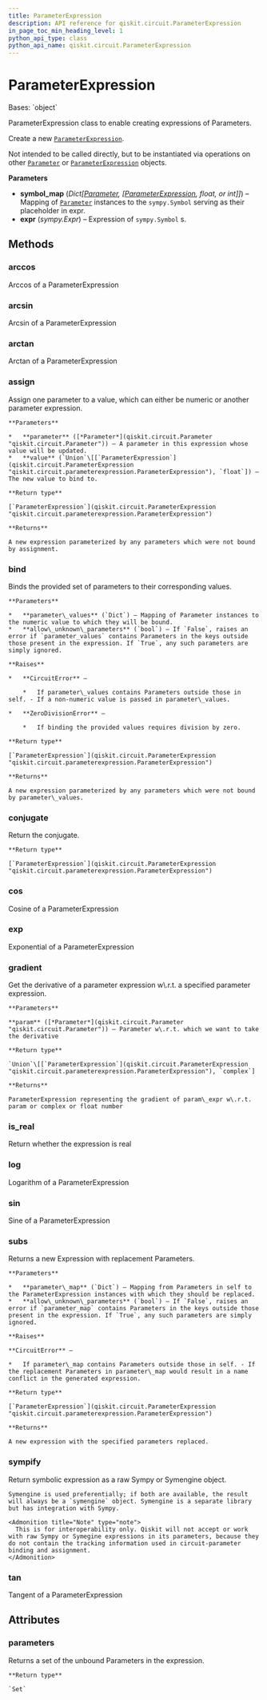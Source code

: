 ```yaml
---
title: ParameterExpression
description: API reference for qiskit.circuit.ParameterExpression
in_page_toc_min_heading_level: 1
python_api_type: class
python_api_name: qiskit.circuit.ParameterExpression
---
```


# ParameterExpression

<Class id="qiskit.circuit.ParameterExpression" github="https://github.com/qiskit/qiskit/tree/stable/0.23/qiskit/circuit/parameterexpression.py" signature="ParameterExpression(symbol_map, expr)">
  Bases: `object`

  ParameterExpression class to enable creating expressions of Parameters.

  Create a new [`ParameterExpression`](#qiskit.circuit.ParameterExpression "qiskit.circuit.ParameterExpression").

  Not intended to be called directly, but to be instantiated via operations on other [`Parameter`](qiskit.circuit.Parameter "qiskit.circuit.Parameter") or [`ParameterExpression`](#qiskit.circuit.ParameterExpression "qiskit.circuit.ParameterExpression") objects.

  **Parameters**

  *   **symbol\_map** (*Dict\[*[*Parameter*](qiskit.circuit.Parameter "qiskit.circuit.Parameter")*, \[*[*ParameterExpression*](#qiskit.circuit.ParameterExpression "qiskit.circuit.ParameterExpression")*, float, or int]]*) – Mapping of [`Parameter`](qiskit.circuit.Parameter "qiskit.circuit.Parameter") instances to the `sympy.Symbol` serving as their placeholder in expr.
  *   **expr** (*sympy.Expr*) – Expression of `sympy.Symbol` s.

  ## Methods

  ### arccos

  <Function id="qiskit.circuit.ParameterExpression.arccos" signature="ParameterExpression.arccos()">
    Arccos of a ParameterExpression
  </Function>

  ### arcsin

  <Function id="qiskit.circuit.ParameterExpression.arcsin" signature="ParameterExpression.arcsin()">
    Arcsin of a ParameterExpression
  </Function>

  ### arctan

  <Function id="qiskit.circuit.ParameterExpression.arctan" signature="ParameterExpression.arctan()">
    Arctan of a ParameterExpression
  </Function>

  ### assign

  <Function id="qiskit.circuit.ParameterExpression.assign" signature="ParameterExpression.assign(parameter, value)">
    Assign one parameter to a value, which can either be numeric or another parameter expression.

    **Parameters**

    *   **parameter** ([*Parameter*](qiskit.circuit.Parameter "qiskit.circuit.Parameter")) – A parameter in this expression whose value will be updated.
    *   **value** (`Union`\[[`ParameterExpression`](qiskit.circuit.ParameterExpression "qiskit.circuit.parameterexpression.ParameterExpression"), `float`]) – The new value to bind to.

    **Return type**

    [`ParameterExpression`](qiskit.circuit.ParameterExpression "qiskit.circuit.parameterexpression.ParameterExpression")

    **Returns**

    A new expression parameterized by any parameters which were not bound by assignment.
  </Function>

  ### bind

  <Function id="qiskit.circuit.ParameterExpression.bind" signature="ParameterExpression.bind(parameter_values, allow_unknown_parameters=False)">
    Binds the provided set of parameters to their corresponding values.

    **Parameters**

    *   **parameter\_values** (`Dict`) – Mapping of Parameter instances to the numeric value to which they will be bound.
    *   **allow\_unknown\_parameters** (`bool`) – If `False`, raises an error if `parameter_values` contains Parameters in the keys outside those present in the expression. If `True`, any such parameters are simply ignored.

    **Raises**

    *   **CircuitError** –

        *   If parameter\_values contains Parameters outside those in self. - If a non-numeric value is passed in parameter\_values.

    *   **ZeroDivisionError** –

        *   If binding the provided values requires division by zero.

    **Return type**

    [`ParameterExpression`](qiskit.circuit.ParameterExpression "qiskit.circuit.parameterexpression.ParameterExpression")

    **Returns**

    A new expression parameterized by any parameters which were not bound by parameter\_values.
  </Function>

  ### conjugate

  <Function id="qiskit.circuit.ParameterExpression.conjugate" signature="ParameterExpression.conjugate()">
    Return the conjugate.

    **Return type**

    [`ParameterExpression`](qiskit.circuit.ParameterExpression "qiskit.circuit.parameterexpression.ParameterExpression")
  </Function>

  ### cos

  <Function id="qiskit.circuit.ParameterExpression.cos" signature="ParameterExpression.cos()">
    Cosine of a ParameterExpression
  </Function>

  ### exp

  <Function id="qiskit.circuit.ParameterExpression.exp" signature="ParameterExpression.exp()">
    Exponential of a ParameterExpression
  </Function>

  ### gradient

  <Function id="qiskit.circuit.ParameterExpression.gradient" signature="ParameterExpression.gradient(param)">
    Get the derivative of a parameter expression w\.r.t. a specified parameter expression.

    **Parameters**

    **param** ([*Parameter*](qiskit.circuit.Parameter "qiskit.circuit.Parameter")) – Parameter w\.r.t. which we want to take the derivative

    **Return type**

    `Union`\[[`ParameterExpression`](qiskit.circuit.ParameterExpression "qiskit.circuit.parameterexpression.ParameterExpression"), `complex`]

    **Returns**

    ParameterExpression representing the gradient of param\_expr w\.r.t. param or complex or float number
  </Function>

  ### is\_real

  <Function id="qiskit.circuit.ParameterExpression.is_real" signature="ParameterExpression.is_real()">
    Return whether the expression is real
  </Function>

  ### log

  <Function id="qiskit.circuit.ParameterExpression.log" signature="ParameterExpression.log()">
    Logarithm of a ParameterExpression
  </Function>

  ### sin

  <Function id="qiskit.circuit.ParameterExpression.sin" signature="ParameterExpression.sin()">
    Sine of a ParameterExpression
  </Function>

  ### subs

  <Function id="qiskit.circuit.ParameterExpression.subs" signature="ParameterExpression.subs(parameter_map, allow_unknown_parameters=False)">
    Returns a new Expression with replacement Parameters.

    **Parameters**

    *   **parameter\_map** (`Dict`) – Mapping from Parameters in self to the ParameterExpression instances with which they should be replaced.
    *   **allow\_unknown\_parameters** (`bool`) – If `False`, raises an error if `parameter_map` contains Parameters in the keys outside those present in the expression. If `True`, any such parameters are simply ignored.

    **Raises**

    **CircuitError** –

    *   If parameter\_map contains Parameters outside those in self. - If the replacement Parameters in parameter\_map would result in a name conflict in the generated expression.

    **Return type**

    [`ParameterExpression`](qiskit.circuit.ParameterExpression "qiskit.circuit.parameterexpression.ParameterExpression")

    **Returns**

    A new expression with the specified parameters replaced.
  </Function>

  ### sympify

  <Function id="qiskit.circuit.ParameterExpression.sympify" signature="ParameterExpression.sympify()">
    Return symbolic expression as a raw Sympy or Symengine object.

    Symengine is used preferentially; if both are available, the result will always be a `symengine` object. Symengine is a separate library but has integration with Sympy.

    <Admonition title="Note" type="note">
      This is for interoperability only. Qiskit will not accept or work with raw Sympy or Symegine expressions in its parameters, because they do not contain the tracking information used in circuit-parameter binding and assignment.
    </Admonition>
  </Function>

  ### tan

  <Function id="qiskit.circuit.ParameterExpression.tan" signature="ParameterExpression.tan()">
    Tangent of a ParameterExpression
  </Function>

  ## Attributes

  ### parameters

  <Attribute id="qiskit.circuit.ParameterExpression.parameters" name="parameters">
    Returns a set of the unbound Parameters in the expression.

    **Return type**

    `Set`
  </Attribute>
</Class>


